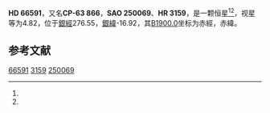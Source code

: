 {{Starbox begin
| name = HD 66591
}}
{{Starbox observe
| epoch = [[J2000.0|J2000.0]]
| constell = {{星座名待查}}<ref name=SIMBAD>{{cite web
 | url=http://simbad.u-strasbg.fr/simbad/sim-id?Ident=HR+3159
 | title =Pulsating variable Star
 | publisher=Centre de Données astronomiques de Strasbourg
 | work=SIMBAD
 | accessdate=2012-07-13}}</ref><ref name=DATA>{{cite web
 | url=http://vizier.u-strasbg.fr/viz-bin/VizieR-5?-out.add=.&-source=5050&-corr=PK=HR&-out.max=9999&HR=3159
 | title=VizieR Detailed Page
 | accessdate=2012-07-13
 | archive-date=2016-03-05
 | archive-url=https://web.archive.org/web/20160305213542/http://vizier.u-strasbg.fr/viz-bin/VizieR-5?-out.add=.&-source=5050&-corr=PK=HR&-out.max=9999&HR=3159
 | dead-url=no
 }}</ref>
| 星官 = 
| ra = {{RA|8|0|20}}<ref name=SIMBAD /><ref name=DATA />
| dec = {{DEC|-63|34|3}}<ref name=SIMBAD /><ref name=DATA />
| appmag_v = 4.82<ref name=SIMBAD /><ref name=DATA />
}}
{{Starbox character
| class = B3V<ref name=SIMBAD /><ref name=DATA />
| b-v = -0.17<ref name=SIMBAD /><ref name=DATA />
| u-b = -0.62<ref name=SIMBAD /><ref name=DATA />
| r-i = -0.2<ref name=SIMBAD /><ref name=DATA />
| variable = 
}}
{{Starbox astrometry
| radial_v = -0.62
| prop_mo_ra = 22
| parallax = 
| p_error = 
}}
{{Starbox catalog
| names =CP-63 866，[[SAO星表|SAO]] 250069，[[HD星表|HD]] 66591，[[HR星表|HR]] 3159}}
{{Starbox reference |Simbad=HR+3159}}
{{Starbox end}}

'''HD 66591'''，又名'''CP-63 866'''，'''SAO 250069'''、'''HR 3159'''，是一颗恒星<ref name=SIMBAD /><ref name=DATA />，视星等为4.82，位于[[銀道座標系|銀經]]276.55，[[銀道座標系|銀緯]]-16.92，其[[B1900.0|B1900.0]]坐标为赤經{{RA|7|59|4.2}}，赤緯{{DEC|-63|-16.92|25}}。

== 参考文献 ==
{{reflist}}

{{star-stub}}

[[Category:HD和HDE天體|66591]]
[[Category:HR天體|3159]]
[[Category:SAO天體|250069]]